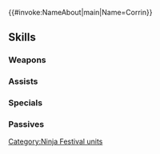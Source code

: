 {{#invoke:NameAbout|main|Name=Corrin}}{{HeroPage Tabs}}
{{Hero Infobox
|Name=Corrin
|Title=Daylight Ninja Act
|WeaponType=Blue Lance
|MoveType=Infantry
|Origin=Fire Emblem Fates
|Gender=Male
|actorEN=Cam Clarke
|actorJP=島﨑信長
|artist=花邑まい
|additionDate=November 4, 2021
|releaseDate=November 5, 2021
|cv1=11
|cv2=100100
|Person=Corrin M
|TagID=忍者カムイ男
|InternalID=728
|Properties=special
|description=A ninja torn between the kingdoms of Hoshido and Nohr. He is participating in the festival in the garb of the Hoshidan ninja clans. Appears in Fire Emblem Fates.
}}
{{Stats Page
|Lv1HP=19|Lv1ATK=10|Lv1SPD=10|Lv1DEF=9|Lv1RES=6
|GRHP=50|GRATK=70|GRSPD=65|GRDEF=60|GRRES=50
}}
==Skills==
===Weapons===
{{Weapons Table
|weapon1=Iron Lance
|weapon1Default=1
|weapon1Unlock=1
|weapon2=Steel Lance
|weapon2Default=2
|weapon2Unlock=2
|weapon3=Ninja Naginata
|weapon3Default=3
|weapon3Unlock=3
|weapon4=Ninja Naginata+
|weapon4Default=5
|weapon4Unlock=5
}}
===Assists===
{{Assists Table}}
===Specials===
{{Specials Table
|special1=Dragon Gaze
|special1Default=4
|special1Unlock=3
|special2=Draconic Aura
|special2Unlock=4
}}
===Passives===
{{Passives Table
|passiveA1=Death Blow 1
|passiveA2=Swift Sparrow 1
|passiveA3=Swift Sparrow 2
|passiveA1Unlock=1
|passiveA2Unlock=2
|passiveA3Unlock=4
|passiveB1=Special Spiral 1
|passiveB2=Special Spiral 2
|passiveB3=Special Spiral 3
|passiveB1Unlock=3
|passiveB2Unlock=4
|passiveB3Unlock=5
}}
{{Heroes Navbox}}
[[Category:Ninja Festival units]]